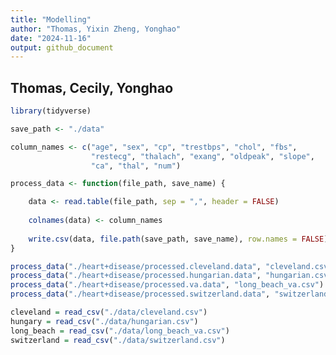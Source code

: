 ```yaml
---
title: "Modelling"
author: "Thomas, Yixin Zheng, Yonghao"
date: "2024-11-16"
output: github_document
---
```


## Thomas, Cecily, Yonghao
```r
library(tidyverse)
```

```r
save_path <- "./data"

column_names <- c("age", "sex", "cp", "trestbps", "chol", "fbs", 
                  "restecg", "thalach", "exang", "oldpeak", "slope", 
                  "ca", "thal", "num")

process_data <- function(file_path, save_name) {

    data <- read.table(file_path, sep = ",", header = FALSE)
    
    colnames(data) <- column_names
    
    write.csv(data, file.path(save_path, save_name), row.names = FALSE)
}

process_data("./heart+disease/processed.cleveland.data", "cleveland.csv")
process_data("./heart+disease/processed.hungarian.data", "hungarian.csv")
process_data("./heart+disease/processed.va.data", "long_beach_va.csv")
process_data("./heart+disease/processed.switzerland.data", "switzerland.csv")
```

```r
cleveland = read_csv("./data/cleveland.csv")
hungary = read_csv("./data/hungarian.csv")
long_beach = read_csv("./data/long_beach_va.csv")
switzerland = read_csv("./data/switzerland.csv")
```